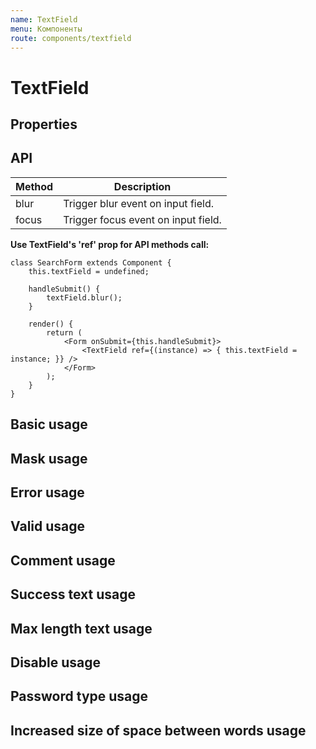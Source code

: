 ```yaml
---
name: TextField
menu: Компоненты
route: components/textfield
---
```



# TextField

## Properties

<Props of={TextField} />

## API

| Method | Description                         |
| ------ | ----------------------------------- |
| blur   | Trigger blur event on input field.  |
| focus  | Trigger focus event on input field. |

**Use TextField's 'ref' prop for API methods call:**

```
class SearchForm extends Component {
    this.textField = undefined;

    handleSubmit() {
        textField.blur();
    }

    render() {
        return (
            <Form onSubmit={this.handleSubmit}>
                <TextField ref={(instance) => { this.textField = instance; }} />
            </Form>
        );
    }
}
```

## Basic usage

<Playground>
    <TextFieldWrapper>
        <TextField name="name" />
    </TextFieldWrapper>
</Playground>

## Mask usage

<Playground>
    <TextFieldWrapper>
        <TextField
            placeholder="+7 (999) 999-99-99"
            mask="+7 (999) 999-99-99"
            maskChar="_"
            label="Phone number"
            id="2"
        />
    </TextFieldWrapper>
</Playground>

## Error usage

<Playground>
    <TextFieldWrapper>
        <TextField error={true} noticeText="Name is required" />
    </TextFieldWrapper>
</Playground>

## Valid usage

<Playground>
    <TextFieldWrapper>
        <TextField valid={true} />
    </TextFieldWrapper>
</Playground>

## Comment usage

<Playground>
    <TextFieldWrapper>
        <TextField commentText="Comment" />
    </TextFieldWrapper>
</Playground>

## Success text usage

<Playground>
    <TextFieldWrapper>
        <TextField successText="Field is correct" />
    </TextFieldWrapper>
</Playground>

## Max length text usage

<Playground>
    <TextFieldWrapper>
        <TextField maxLength={10} />
    </TextFieldWrapper>
</Playground>

## Disable usage

<Playground>
    <TextFieldWrapper>
        <TextField disabled={true} />
    </TextFieldWrapper>
</Playground>

## Password type usage

<Playground>
    <TextFieldWrapper>
        <TextField name="name" placeholder="password" type="password" />
    </TextFieldWrapper>
</Playground>

## Increased size of space between words usage

<Playground>
    <TextFieldWrapper>
        <TextField bigSpace={true} />
    </TextFieldWrapper>
</Playground>
